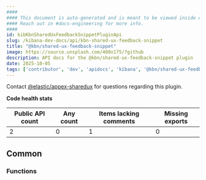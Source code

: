 ```yaml
---
####
#### This document is auto-generated and is meant to be viewed inside our experimental, new docs system.
#### Reach out in #docs-engineering for more info.
####
id: kibKbnSharedUxFeedbackSnippetPluginApi
slug: /kibana-dev-docs/api/kbn-shared-ux-feedback-snippet
title: "@kbn/shared-ux-feedback-snippet"
image: https://source.unsplash.com/400x175/?github
description: API docs for the @kbn/shared-ux-feedback-snippet plugin
date: 2025-10-05
tags: ['contributor', 'dev', 'apidocs', 'kibana', '@kbn/shared-ux-feedback-snippet']
---
```




Contact [@elastic/appex-sharedux](https://github.com/orgs/elastic/teams/appex-sharedux) for questions regarding this plugin.

**Code health stats**

| Public API count  | Any count | Items lacking comments | Missing exports |
|-------------------|-----------|------------------------|-----------------|
| 2 | 0 | 1 | 0 |

## Common

### Functions
<DocDefinitionList data={kbnSharedUxFeedbackSnippetObj.common.functions}/>

